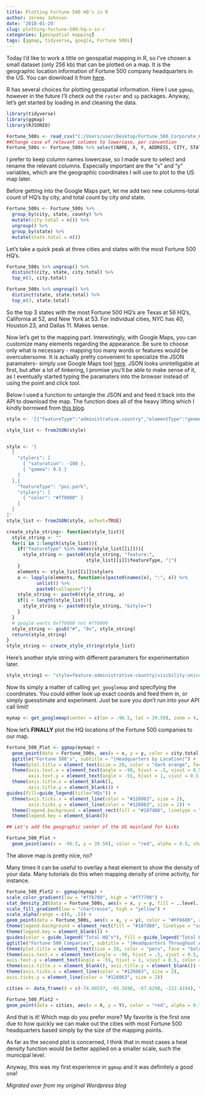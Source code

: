 ```yaml
---
title: Plotting Fortune 500 HQ's in R
author: Jeremy Johnson
date: '2018-01-29'
slug: plotting-fortune-500-hq-s-in-r
categories: [geospatial mapping]
tags: [ggmap, tidyverse, google, Fortune 500s]
---
```


Today I’d like to work a little on geospatial mapping in R, so I've chosen a small dataset (only 256 kb) that can be plotted on a map. It is the geographic location information of Fortune 500 company headquarters in the US. You can download it from [here](https://hifld-geoplatform.opendata.arcgis.com/datasets/a4d813c396934fc09d0b801a0c491852_0?geometry=-140.445%2C24.931%2C-21.881%2C49.099). 

R has several choices for plotting geospatial information. Here I use ```ggmap```,  however in the future I'll check out the ```raster``` and ```sp``` packages. Anyway, let's get started by loading in and cleaning the data.

```r
library(tidyverse)
library(ggmap)
library(RJSONIO)

Fortune_500s <- read_csv("C:/Users/user/Desktop/Fortune_500_Corporate_Headquarters.csv") 
##Change case of relevant columns to lowercase, per convention
Fortune_500s <- Fortune_500s %>% select(NAME, X, Y, ADDRESS, CITY, STATE, ZIP, COUNTY) %>% rename(name = NAME, x = X, y = Y, address = ADDRESS, city = CITY, state = STATE, zip = ZIP, county = COUNTY)
```

I prefer to keep column names lowercase, so I made sure to select and rename the relevant columns. Especially important are the "x" and "y" variables, which are the geographic coordinates I will use to plot to the US map later. 

Before getting into the Google Maps part, let me add two new columns-total count of HQ's by city, and total count by city *and* state.

```r

Fortune_500s <- Fortune_500s %>%
  group_by(city, state, county) %>%
  mutate(city.total = n()) %>%
  ungroup() %>%
  group_by(state) %>%
  mutate(state.total = n())
```

Let's take a quick peak at three cities and states with the most Fortune 500 HQ's.

```r
Fortune_500s %>% ungroup() %>%
  distinct(city, state, city.total) %>%
  top_n(3, city.total)

Fortune_500s %>% ungroup() %>%
  distinct(state, state.total) %>%
  top_n(3, state.total)
```
So the top 3 states with the most Fortune 500 HQ's are Texas at 56 HQ's, California at 52, and New York at 53. For individual cities, NYC has 40, Houston 23, and Dallas 11. Makes sense.

Now let's get to the mapping part. Interestingly, with Google Maps, you can customize many elements regarding the appearance. Be sure to choose only what is necessary - mapping too many words or features would be overcubersome. It is actually pretty convenient to specialize the JSON paramaters- simply use Google Maps tool [here](https://mapstyle.withgoogle.com/). JSON looks unintelligable at first, but after a lot of tinkering, I promise you'll be able to make sense of it, as I eventually started typing the paramaters into the browser instead of using the point and click tool.

Below I used a function to untangle the JSON and and feed it back into the API to download the map. The function does all of the heavy lifting which I kindly borrowed from [this blog](https://www.r-bloggers.com/creating-styled-google-maps-in-ggmap). 

```r
style <- '[{"featureType":"administrative.country","elementType":"geometry","stylers":[{"visibility":"on"},{"color":"#FFFFFF"},{"weight":1}]},{"featureType":"landscape","elementType":"geometry.fill","stylers":[{"visibility":"on"},{"color":"#5f9aba"},{"weight":0.1}]},{"featureType":"administrative.province","elementType":"labels.text","stylers":[{"visibility":"off"},{"color":"#000000"}]},{"featureType":"all","elementType":"labels","stylers":[{"visibility":"off"}]},{"featureType":"administrative.province","elementType":"geometry.stroke","stylers":[{"visibility":"on"},{"color":"#FFFFFF"},{"weight":1}]},{"featureType":"water","elementType":"geometry.fill","stylers":[{"color":"#020c17"},{"lightness":-20}]}]'

style_list <- fromJSON(style)


style <- '[
  {
    "stylers": [
      { "saturation": -100 },
      { "gamma": 0.5 }
    ]
  },{
    "featureType": "poi.park",
    "stylers": [
      { "color": "#ff0000" }
    ]
  }
]'
style_list <- fromJSON(style, asText=TRUE)

create_style_string<- function(style_list){
  style_string <- ""
  for(i in 1:length(style_list)){
    if("featureType" %in% names(style_list[[i]])){
      style_string <- paste0(style_string, "feature:", 
                             style_list[[i]]$featureType, "|")      
    }
    elements <- style_list[[i]]$stylers
    a <- lapply(elements, function(x)paste0(names(x), ":", x)) %>%
           unlist() %>%
           paste0(collapse="|")
    style_string <- paste0(style_string, a)
    if(i < length(style_list)){
      style_string <- paste0(style_string, "&style=")       
    }
  }  
  # google wants 0xff0000 not #ff0000
  style_string <- gsub("#", "0x", style_string)
  return(style_string)
}
style_string <- create_style_string(style_list)

```


Here's another style string with different paramaters for experimentation later.

```r
style_string1 <- "style=feature:administrative.country|visibility:on|color:0xFFFFFF|weight:1&style=feature:landscape|visibility:on|color:0x126063|weight:0.1&style=feature:administrative.province|visibility:off|color:0x000000&style=feature:administrative.province|visibility:on|color:0xFFFFFF|weight:1&style=feature:water|color:0x17151c|lightness:-20&style=feature:all|element:labels|visibility:off"

```

Now its simply a matter of calling ```get_googlemap``` and specifying the coordinates.  You could either look up exact coords and feed them in, or simply guesstimate and experiment. Just be sure you don't run into your API call limit! 

```r

mymap <- get_googlemap(center = c(lon = -96.5, lat = 39.50), zoom = 4, style = style_string1)

```

Now let's **FINALLY** plot the HQ locations of the Fortune 500 companies to our map. 

```r


Fortune_500_Plot <- ggmap(mymap) +
  geom_point(data = Fortune_500s, aes(x = x, y = y, color = city.total, size = city.total), alpha = .6) + scale_color_continuous(low = "#ff7700", high = "red3", guide = "legend") +
  ggtitle("Fortune 500's", subtitle = "|Headquarters by Location|") +
  theme(plot.title = element_text(size = 20, color = "dark orange", face = "bold")) +
  theme(axis.text.x = element_text(angle = -90, hjust = .5, vjust = 0.5, color = "black", size = 11, face = "italic"),
        axis.text.y = element_text(angle = -55, hjust = 1, vjust = 0.5, color = "black", size = 11, face = "italic")) +
  theme(axis.title.x = element_blank(),
        axis.title.y = element_blank()) +
guides(fill=guide_legend(title="HQs")) +
  theme(axis.ticks.x = element_line(color = "#126063", size = 2),
        axis.ticks.y = element_line(color = "#126063", size = 2)) +
  theme(legend.background = element_rect(fill = "#187d80", linetype = "solid", color = "#17151c"), legend.text = element_text(color = "#f08809", face = "bold"), legend.title = element_text(color = "orange", face = "bold")) +
  theme(legend.key = element_blank())

## Let's add the geographic center of the US mainland for kicks

Fortune_500_Plot + 
  geom_point(aes(x = -96.5, y = 39.50), color = "red", alpha = 0.5, shape = 21) + geom_text(aes(label = "Lebanon, Kansas"), color = "white", x = -98, y = 38.5, size = 2.5, alpha = .3)
```

The above map is pretty nice, no?

Many times it can be useful to overlay a heat element to show the density of your data. Many tutorials do this when mapping density of crime activity, for instance.


```r
Fortune_500_Plot2 <- ggmap(mymap) +
scale_color_gradient(low = "#ffb700", high = "#ff7700") +
stat_density_2d(data = Fortune_500s, aes(x = x, y = y, fill = ..level.., alpha = ..level..), geom = "polygon") +
scale_fill_gradient(low = "chartreuse", high = "yellow") +
scale_alpha(range = c(0, .5)) +
geom_point(data = Fortune_500s, aes(x = x, y = y), color = "#FF6600", alpha = 0.5) +
theme(legend.background = element_rect(fill = "#187d80", linetype = "solid", color = "#17151c"), legend.text = element_text(color = "tan", face = "bold"), legend.title = element_text(color = "tan", face = "bold")) +
theme(legend.key = element_blank()) +
guides(color = guide_legend("Total HQ’s"), fill = guide_legend("Total HQ’s"), alpha = guide_legend("Total HQ’s")) + 
ggtitle("Fortune 500 Companies", subtitle = "|Headquarters Throughout America") +
theme(plot.title = element_text(size = 20, color = "peru", face = "bold")) +
theme(axis.text.x = element_text(angle = -90, hjust = .5, vjust = 0.5, color = "black", size = 11, face = "italic"),
axis.text.y = element_text(angle = -55, hjust = 1, vjust = 0.5, color = "black", size = 11, face = "italic")) +
theme(axis.title.x = element_blank(), axis.title.y = element_blank()) +
theme(axis.ticks.x = element_line(color = "#126063", size = 2),
axis.ticks.y = element_line(color = "#126063", size = 2))

cities <- data_frame(X = c(-74.00597, -95.3698, -87.6298, -122.4194), Y = c(40.71278, 29.76043, 41.87811, 37.77493), City = c("New York", "Houston", "Chicago", "San Francisco"))

Fortune_500_Plot2 +
geom_point(data = cities, aes(x = X, y = Y), color = "red", alpha = 0.75) + geom_text(data = cities, aes(label = City, x = X, y = Y + -.75), size = 2.5, alpha = .7, color = "red")

```

And that is it!  Which map do you prefer more?  My favorite is the first one due to how quickly we can make out the cities with most Fortune 500 headquarters based simply by the size of the mapping points. 

As far as the second plot is concerned, I think that in most cases a heat density function would be better applied on a smaller scale, such the municipal level. 

Anyway, this was my first experience in ```ggmap``` and it was definitely a good one!

*Migrated over from my original Wordpress blog* 

